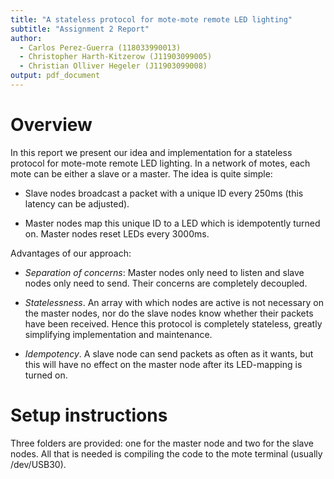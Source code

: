 ```yaml
---
title: "A stateless protocol for mote-mote remote LED lighting"
subtitle: "Assignment 2 Report"
author:
  - Carlos Perez-Guerra (118033990013)
  - Christopher Harth-Kitzerow (J11903099005)
  - Christian Olliver Hegeler (J11903099008)
output: pdf_document
---
```



# Overview
In this report we present our idea and implementation for a stateless protocol for mote-mote remote LED lighting. In a network of motes, each mote can be either a slave or a master. The idea is quite simple:

- Slave nodes broadcast a packet with a unique ID every 250ms (this latency can be adjusted).

- Master nodes map this unique ID to a LED which is idempotently turned on. Master nodes reset LEDs every 3000ms.

Advantages of our approach:

* *Separation of concerns*: Master nodes only need to listen and slave nodes only need to send. Their concerns are completely decoupled.

* *Statelessness*. An array with which nodes are active is not necessary on the master nodes, nor do the slave nodes know whether their packets have been received. Hence this protocol is completely stateless, greatly simplifying implementation and maintenance.

* *Idempotency*. A slave node can send packets as often as it wants, but this will have no effect on the master node after its LED-mapping is turned on.

# Setup instructions

Three folders are provided: one for the master node and two for the slave nodes. All that is needed is compiling the code to the mote terminal (usually /dev/USB30).

